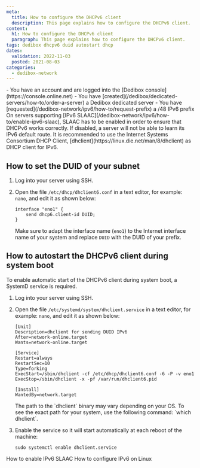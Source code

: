 ```yaml
---
meta:
  title: How to configure the DHCPv6 client
  description: This page explains how to configure the DHCPv6 client.
content:
  h1: How to configure the DHCPv6 client
  paragraph: This page explains how to configure the DHCPv6 client.
tags: dedibox dhcpv6 duid autostart dhcp 
dates:
  validation: 2022-11-03
  posted: 2021-08-03
categories:
  - dedibox-network
---
```


<Message type="requirement">
  - You have an account and are logged into the [Dedibox console](https://console.online.net)
  - You have [created](/dedibox/dedicated-servers/how-to/order-a-server) a Dedibox dedicated server
  - You have [requested](/dedibox-network/ipv6/how-to/request-prefix) a /48 IPv6 prefix
</Message>

<Message type="important">
  On servers supporting [IPv6 SLAAC](/dedibox-network/ipv6/how-to/enable-ipv6-slaac), SLAAC has to be enabled in order to ensure that DHCPv6 works correctly. If disabled, a server will not be able to learn its IPv6 default route.
</Message>

<Message type="tip">
  It is recommended to use the Internet Systems Consortium DHCP Client, [dhclient](https://linux.die.net/man/8/dhclient) as DHCP client for IPv6.
</Message>

## How to set the DUID of your subnet

1. Log into your server using SSH. 
2. Open the file `/etc/dhcp/dhclient6.conf` in a text editor, for example: `nano`, and edit it as shown below:
    ```
    interface "eno1" {
        send dhcp6.client-id DUID;
    }
    ```

    Make sure to adapt the interface name (`eno1`) to the Internet interface name of your system and replace `DUID` with the DUID of your prefix. 

## How to autostart the DHCPv6 client during system boot 

To enable automatic start of the DHCPv6 client during system boot, a SystemD service is required. 

1. Log into your server using SSH. 
2. Open the file `/etc/systemd/system/dhclient.service` in a text editor, for example: `nano`, and edit it as shown below:
    ```
    [Unit]
    Description=dhclient for sending DUID IPv6
    After=network-online.target
    Wants=network-online.target

    [Service]
    Restart=always
    RestartSec=10
    Type=forking
    ExecStart=/sbin/dhclient -cf /etc/dhcp/dhclient6.conf -6 -P -v eno1
    ExecStop=/sbin/dhclient -x -pf /var/run/dhclient6.pid

    [Install]
    WantedBy=network.target
    ```

    <Message type="tip">
      The path to the `dhclient` binary may vary depending on your OS. To see the exact path for your system, use the following command: `which dhclient`.
    </Message>
3. Enable the service so it will start automatically at each reboot of the machine:
    ```
    sudo systemctl enable dhclient.service
    ```


<Navigation title="See Also">
  <PreviousButton to="/dedibox-network/ipv6/how-to/enable-ipv6-slaac/">How to enable IPv6 SLAAC</PreviousButton>
  <NextButton to="/dedibox-network/ipv6/how-to/configure-ipv6-linux/">How to configure IPv6 on Linux</NextButton>
</Navigation>
